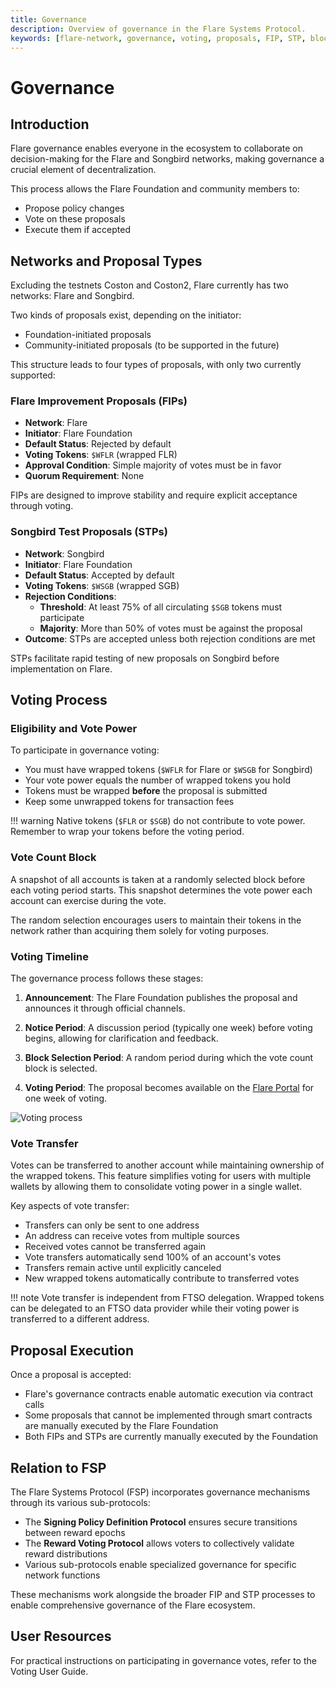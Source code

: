 ```yaml
---
title: Governance
description: Overview of governance in the Flare Systems Protocol.
keywords: [flare-network, governance, voting, proposals, FIP, STP, blockchain]
---
```



# Governance

## Introduction

Flare governance enables everyone in the ecosystem to collaborate on decision-making for the Flare and Songbird networks, making governance a crucial element of decentralization.

This process allows the Flare Foundation and community members to:

- Propose policy changes
- Vote on these proposals
- Execute them if accepted

## Networks and Proposal Types

Excluding the testnets Coston and Coston2, Flare currently has two networks: Flare and Songbird.

Two kinds of proposals exist, depending on the initiator:

- Foundation-initiated proposals
- Community-initiated proposals (to be supported in the future)

This structure leads to four types of proposals, with only two currently supported:

### Flare Improvement Proposals (FIPs)

- **Network**: Flare
- **Initiator**: Flare Foundation
- **Default Status**: Rejected by default
- **Voting Tokens**: `$WFLR` (wrapped FLR)
- **Approval Condition**: Simple majority of votes must be in favor
- **Quorum Requirement**: None

FIPs are designed to improve stability and require explicit acceptance through voting.

### Songbird Test Proposals (STPs)

- **Network**: Songbird
- **Initiator**: Flare Foundation
- **Default Status**: Accepted by default
- **Voting Tokens**: `$WSGB` (wrapped SGB)
- **Rejection Conditions**:
  - **Threshold**: At least 75% of all circulating `$SGB` tokens must participate
  - **Majority**: More than 50% of votes must be against the proposal
- **Outcome**: STPs are accepted unless both rejection conditions are met

STPs facilitate rapid testing of new proposals on Songbird before implementation on Flare.

## Voting Process

### Eligibility and Vote Power

To participate in governance voting:

- You must have wrapped tokens (`$WFLR` for Flare or `$WSGB` for Songbird)
- Your vote power equals the number of wrapped tokens you hold
- Tokens must be wrapped **before** the proposal is submitted
- Keep some unwrapped tokens for transaction fees

!!! warning
Native tokens (`$FLR` or `$SGB`) do not contribute to vote power. Remember to wrap your tokens before the voting period.

### Vote Count Block

A snapshot of all accounts is taken at a randomly selected block before each voting period starts. This snapshot determines the vote power each account can exercise during the vote.

The random selection encourages users to maintain their tokens in the network rather than acquiring them solely for voting purposes.

### Voting Timeline

The governance process follows these stages:

1. **Announcement**: The Flare Foundation publishes the proposal and announces it through official channels.

2. **Notice Period**: A discussion period (typically one week) before voting begins, allowing for clarification and feedback.

3. **Block Selection Period**: A random period during which the vote count block is selected.

4. **Voting Period**: The proposal becomes available on the [Flare Portal](https://portal.flare.network) for one week of voting.

<div style={{ display: "flex", justifyContent: "center", margin: "2rem 0" }}>
  <img src={GovVotingProcess} style={{ width: 500 }} alt="Voting process" />
</div>

### Vote Transfer

Votes can be transferred to another account while maintaining ownership of the wrapped tokens. This feature simplifies voting for users with multiple wallets by allowing them to consolidate voting power in a single wallet.

Key aspects of vote transfer:

- Transfers can only be sent to one address
- An address can receive votes from multiple sources
- Received votes cannot be transferred again
- Vote transfers automatically send 100% of an account's votes
- Transfers remain active until explicitly canceled
- New wrapped tokens automatically contribute to transferred votes

!!! note
Vote transfer is independent from FTSO delegation. Wrapped tokens can be delegated to an FTSO data provider while their voting power is transferred to a different address.

## Proposal Execution

Once a proposal is accepted:

- Flare's governance contracts enable automatic execution via contract calls
- Some proposals that cannot be implemented through smart contracts are manually executed by the Flare Foundation
- Both FIPs and STPs are currently manually executed by the Foundation

## Relation to FSP

The Flare Systems Protocol (FSP) incorporates governance mechanisms through its various sub-protocols:

- The **Signing Policy Definition Protocol** ensures secure transitions between reward epochs
- The **Reward Voting Protocol** allows voters to collectively validate reward distributions
- Various sub-protocols enable specialized governance for specific network functions

These mechanisms work alongside the broader FIP and STP processes to enable comprehensive governance of the Flare ecosystem.

## User Resources

For practical instructions on participating in governance votes, refer to the Voting User Guide.
